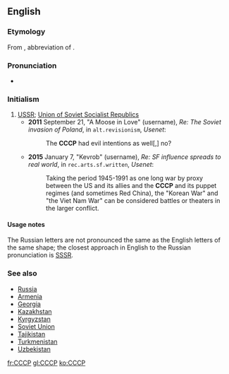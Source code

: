 {{xsee|[[СССР]] ''(Cyrillic alphabet)''}}
==English==
{{rfv|lang=en}}

===Etymology===
From {{etyl|ru|en}} {{term|СССР|tr=SSSR|lang=ru}}, abbreviation of {{term|Союз Советских Социалистических Республик|tr=Sojúz Sovétskih Socialistíčeskih Respúblik||The Union of Soviet Socialist Republics|lang=ru}}.

===Pronunciation===
* {{IPA|/si.si.si.piː/|lang=en}}

===Initialism===
{{rfc-header|Initialism}}
{{head|en|initialism}}

# [[USSR]]; [[Union of Soviet Socialist Republics]]
#* '''2011''' September 21, "A Moose in Love" (username), ''Re: The Soviet invasion of Poland'', in <tt>alt.revisionism</tt>, ''Usenet'':
#*: The '''CCCP''' had evil intentions as well[,] no?
#* '''2015''' January 7, "Kevrob" (username), ''Re: SF influence spreads to real world'', in <tt>rec.arts.sf.written</tt>, ''Usenet'':
#*: Taking the period 1945-1991 as one long war by proxy between the US and its allies and the '''CCCP''' and its puppet regimes (and sometimes Red China), the "Korean War" and "the Viet Nam War" can be considered battles or theaters in the larger conflict.

====Usage notes====
The Russian letters are not pronounced the same as the English letters of the same shape; the closest approach in English to the Russian pronunciation is [[SSSR]].

===See also===
* [[Russia]]
* [[Armenia]]
* [[Georgia]]
* [[Kazakhstan]]
* [[Kyrgyzstan]]
* [[Soviet Union]]
* [[Tajikistan]]
* [[Turkmenistan]]
* [[Uzbekistan]]

[[fr:CCCP]]
[[gl:CCCP]]
[[ko:CCCP]]